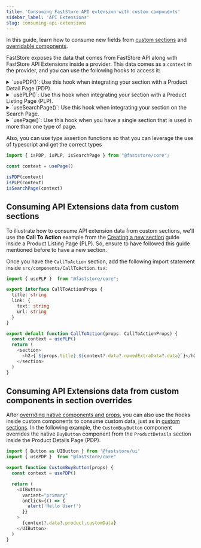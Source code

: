 ```yaml
---
title: 'Consuming FastStore API extension with custom components'
sidebar_label: 'API Extensions'
slug: consuming-api-extensions
---
```


In this guide, learn how to consume new fields from [custom sections](https://developers.vtex.com/docs/guides/faststore/building-sections-creating-a-new-section) and [overridable components](https://developers.vtex.com/docs/guides/faststore/building-sections-overriding-components-and-props).

FastStore exposes the data that comes from FastStore API along with FastStore API Extensions inside a provider.
This data comes as a `context` in the provider, and you can use the following hooks to access it:

<details>
<summary>`usePDP()`: Use this hook when integrating your section with a Product Detail Page (PDP).</summary>

```ts
import { usePDP } from "@faststore/core"

const context = usePDP()
```

</details>

<details>
<summary>`usePLP()`: Use this hook when integrating your section with a Product Listing Page (PLP).</summary>

```ts
import { usePLP } from "@faststore/core"

const context = usePLP()
```

</details>

<details>
<summary>`useSearchPage()`: Use this hook when integrating your section on the Search Page.</summary>

```ts
import { useSearchPage } from "@faststore/core"

const context = useSearchPage()
```

</details>

<details>
<summary>`usePage()`: Use this hook when you have a single section that is used in more than one type of page.</summary>

```ts
import { usePage } from "@faststore/core"

const context = usePage()
```

This hook returns one of the following types as context: `PDPContext`, `PLPContext`, or `SearchPageContext`, and you can decide how to handle it depending on the page that will use this hook by passing the types as generics.

```ts
import { usePage } from "@faststore/core"

const context = usePage<PLPContext | SearchPageContext>()
```

</details>

Also, you can use type assertion functions so that you can leverage the use of typescript and get the correct types

```ts
import { isPDP, isPLP, isSearchPage } from "@faststore/core";

const context = usePage()

isPDP(context)
isPLP(context)
isSearchPage(context)
```

## Consuming API Extensions data from custom sections

To illustrate how to consume API extension data from custom sections, we'll use the **Call To Action** example from the [Creating a new section](https://developers.vtex.com/docs/guides/faststore/building-sections-creating-a-new-section) guide inside a Product Listing Page (PLP).
So, ensure to have followed this guide mentioned before to have a new section.

Once you have the `CallToAction` section, add the following import statement inside `src/components/CallToAction.tsx`:

```ts mark=1,12 src/components/CallToAction.tsx
import { usePLP }  from "@faststore/core";

export interface CallToActionProps {
  title: string
  link: {
    text: string
    url: string
  }
}

export default function CallToAction(props: CallToActionProps) {
  const context = usePLP()
  return (
    <section>
      <h2>{`${props.title} ${context?.data?.namedExtraData?.data}`}</h2>
    </section>
  )
}
```

## Consuming API Extensions data from custom components in section overrides

After [overriding native components and props](https://developers.vtex.com/docs/guides/faststore/building-sections-overriding-components-and-props#overriding-a-native-component), you can also use the hooks inside custom components to consume custom data, just as in [custom sections](https://developers.vtex.com/docs/guides/faststore/api-extensions-consuming-api-extensions#consuming-api-extensions-data-from-custom-sections).
In the following example, the `CustomBuyButton` component overrides the native `BuyButton` component from the `ProductDetails` section inside the Product Details Page (PDP).

```ts mark=2,5 src/components/CustomBuyButton.tsx
import { Button as UIButton } from '@faststore/ui'
import { usePDP }  from "@faststore/core"

export function CustomBuyButton(props) {
  const context = usePDP()

  return (
    <UIButton
      variant="primary"
      onClick={() => {
        alert('Hello User!')
      }}
    >
      {context?.data?.product.customData}
    </UIButton>
  )
}
```
